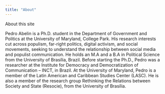 ```yaml
---
title: "About"
---
```


About this site

Pedro Abelin is a Ph.D. student in the Department of Government and Politics at the University of Maryland, College Park. His research interests cut across populism, far-right politics, digital activism, and social movements, seeking to understand the relationship between social media and populist communication. He holds an M.A and a B.A in Political Science from the University of Brasília, Brazil. Before starting the Ph.D., Pedro was a researcher at the Institute for Democracy and Democratization of Communication – INCT, in Brazil. At the University of Maryland, Pedro is a member of  the Latin American and Caribbean Studies Center (LASC). He is also a member of the research group Rethinking the Relations between Society and State (Resocie), from the University of Brasília. 

```r


```
